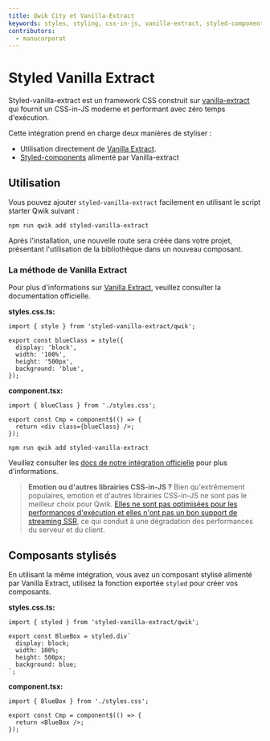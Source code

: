 ```yaml
---
title: Qwik City et Vanilla-Extract
keywords: styles, styling, css-in-js, vanilla-extract, styled-components
contributors:
  - manucorporat
---
```


# Styled Vanilla Extract

Styled-vanilla-extract est un framework CSS construit sur [vanilla-extract](https://vanilla-extract.style/) qui fournit un CSS-in-JS moderne et performant avec zéro temps d'exécution.

Cette intégration prend en charge deux manières de styliser :

- Utilisation directement de [Vanilla Extract](https://vanilla-extract.style/).
- [Styled-components](https://styled-components.com/) alimenté par Vanilla-extract

## Utilisation

Vous pouvez ajouter `styled-vanilla-extract` facilement en utilisant le script starter Qwik suivant :

```shell
npm run qwik add styled-vanilla-extract
```

Après l'installation, une nouvelle route sera créée dans votre projet, présentant l'utilisation de la bibliothèque dans un nouveau composant.

### La méthode de Vanilla Extract

Pour plus d'informations sur [Vanilla Extract](https://vanilla-extract.style/documentation/getting-started), veuillez consulter la documentation officielle.

**styles.css.ts:**

```tsx
import { style } from 'styled-vanilla-extract/qwik';

export const blueClass = style({
  display: 'block',
  width: '100%',
  height: '500px',
  background: 'blue',
});
```

**component.tsx:**

```tsx
import { blueClass } from './styles.css';

export const Cmp = component$(() => {
  return <div class={blueClass} />;
});
```

```shell
npm run qwik add styled-vanilla-extract
```

Veuillez consulter les [docs de notre intégration officielle](/qwikcity/integrations/styled-vanilla-extract/index.mdx) pour plus d'informations.

> **Emotion ou d'autres librairies CSS-in-JS ?** Bien qu'extrêmement populaires, emotion et d'autres librairies CSS-in-JS ne sont pas le meilleur choix pour Qwik. [Elles ne sont pas optimisées pour les performances d'exécution et elles n'ont pas un bon support de streaming SSR](https://dev.to/srmagura/why-were-breaking-up-wiht-css-in-js-4g9b), ce qui conduit à une dégradation des performances du serveur et du client.

## Composants stylisés

En utilisant la même intégration, vous avez un composant stylisé alimenté par Vanilla Extract, utilisez la fonction exportée `styled` pour créer vos composants.

**styles.css.ts:**

```tsx
import { styled } from 'styled-vanilla-extract/qwik';

export const BlueBox = styled.div`
  display: block;
  width: 100%;
  height: 500px;
  background: blue;
`;
```

**component.tsx:**

```tsx
import { BlueBox } from './styles.css';

export const Cmp = component$(() => {
  return <BlueBox />;
});
```
